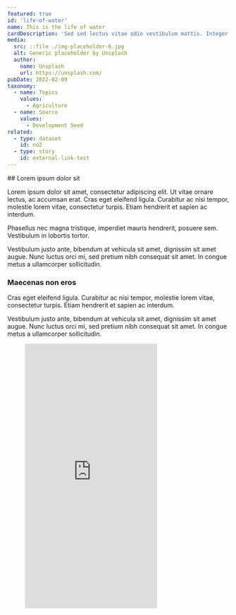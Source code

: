 ```yaml
---
featured: true
id: 'life-of-water'
name: This is the life of water
cardDescription: 'Sed sed lectus vitae odio vestibulum mattis. Integer iaculis nisl lectus, vel aliquet nulla imperdiet in.'
media:
  src: ::file ./img-placeholder-6.jpg
  alt: Generic placeholder by Unsplash
  author:
    name: Unsplash
    url: https://unsplash.com/
pubDate: 2022-02-09
taxonomy:
  - name: Topics
    values:
      - Agriculture
  - name: Source
    values:
      - Development Seed
related:
  - type: dataset
    id: no2
  - type: story
    id: external-link-test
---
```


<Block>
<Prose>
## Lorem ipsum dolor sit

Lorem ipsum dolor sit amet, consectetur adipiscing elit. Ut vitae ornare lectus, ac accumsan erat. Cras eget eleifend ligula. Curabitur ac nisi tempor, molestie lorem vitae, consectetur turpis. Etiam hendrerit et sapien ac interdum.

Phasellus nec magna tristique, imperdiet mauris hendrerit, posuere sem. Vestibulum in lobortis tortor.

Vestibulum justo ante, bibendum at vehicula sit amet, dignissim sit amet augue. Nunc luctus orci mi, sed pretium nibh consequat sit amet. In congue metus a ullamcorper sollicitudin.

### Maecenas non eros

Cras eget eleifend ligula. Curabitur ac nisi tempor, molestie lorem vitae, consectetur turpis. Etiam hendrerit et sapien ac interdum.

Vestibulum justo ante, bibendum at vehicula sit amet, dignissim sit amet augue. Nunc luctus orci mi, sed pretium nibh consequat sit amet. In congue metus a ullamcorper sollicitudin.

</Prose>
</Block>
<Block>
<Figure>
<Embed height="600" src="https://developmentseed.org"></Embed>
</Figure>
</Block>
